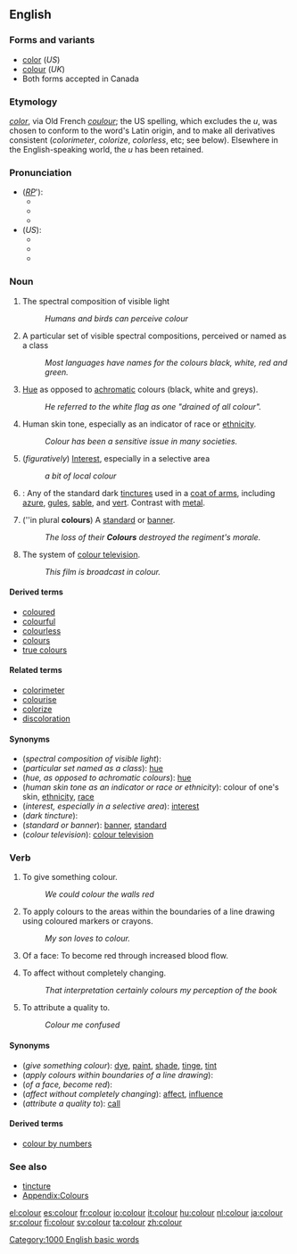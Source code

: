 {{wikipedia|color}}
==English==

===Forms and variants===
*[[color]] (''US'')
*[[colour]] (''UK'')
*Both forms accepted in Canada

===Etymology===
{{L.}} ''[[color]]'', via Old French ''[[coulour]]''; the US spelling, which excludes the ''u'', was chosen to conform to the word's Latin origin, and to make all derivatives consistent (''colorimeter'', ''colorize'', ''colorless'', etc; see below). Elsewhere in the English-speaking world, the ''u'' has been retained.

===Pronunciation===
*(''[[RP]]'''):
**{{AHD|/kŭlʹə/}}
**{{IPA|/ˈkʌlə/}}
**{{SAMPA|/"kVl@/}}
*(''US''):
**{{AHD|/kŭlʹər/}}
**{{IPA|/ˈkʌlɚ/}}
**{{SAMPA|/"kVl@`/}}

===Noun===
{{en-noun|s|-}}

#{{uncountable}} The spectral composition of visible light
#: ''Humans and birds can perceive colour''
#{{countable}} A particular set of visible spectral compositions, perceived or named as a class
#: ''Most languages have names for the colours black, white, red and green.''
#{{uncountable}} [[hue|Hue]] as opposed to [[achromatic]] colours (black, white and greys).
#: ''He referred to the white flag as one "drained of all colour".''
#{{uncountable}} Human skin tone, especially as an indicator of race or [[ethnicity]].
#: ''Colour has been a sensitive issue in many societies.''
# (''figuratively'') [[interest|Interest]], especially in a selective area
#:''a bit of local colour''
# {{tincture}}: Any of the standard dark [[tincture]]s used in a [[coat of arms]], including [[azure]], [[gules]], [[sable]], and [[vert]]. Contrast with [[metal]].
#(''in plural '''colours''') A [[standard]] or [[banner]].
#: ''The loss of their '''Colours''' destroyed the regiment's morale.''
#The system of [[colour television]].
#:''This film is broadcast in colour.''

====Derived terms====
* [[coloured]]
* [[colourful]]
* [[colourless]]
* [[colours]]
* [[true colours]]

====Related terms====
* [[colorimeter]]
* [[colourise]]
* [[colorize]]<!-- you might expect only ou and s go together but this is just as common! -->
* [[discoloration]]

====Synonyms====
*(''spectral composition of visible light''):
*(''particular set named as a class''): [[hue]]
*(''hue, as opposed to achromatic colours''): [[hue]]
*(''human skin tone as an indicator or race or ethnicity''): colour of one's skin, [[ethnicity]], [[race]]
*(''interest, especially in a selective area''): [[interest]]
*(''dark tincture''):
*(''standard or banner''): [[banner]], [[standard]]
*(''colour television''): [[colour television]]

{{color-colour (noun)}}

===Verb===
{{en-verb}}

#{{transitive}} To give something colour.
#: ''We could colour the walls red''
#{{intransitive}} To apply colours to the areas within the boundaries of a line drawing using coloured markers or crayons.
#: ''My son loves to colour.''
# Of a face: To become red through increased blood flow.
#{{transitive}} To affect without completely changing.
#: ''That interpretation certainly colours my perception of the book''
#{{colloquial}} To attribute a quality to.
#: ''Colour me confused''

====Synonyms====
*(''give something colour''): [[dye]], [[paint]], [[shade]], [[tinge]], [[tint]]
*(''apply colours within boundaries of a line drawing''):<!--can this be used intransitively? [[colour in]]-->
*(''of a face, become red''):
*(''affect without completely changing''): [[affect]], [[influence]]
*(''attribute a quality to''): [[call]]

====Derived terms====
*[[colour by numbers]]

===See also===
* [[tincture]]
* [[Wiktionary_Appendix:Colours|Appendix:Colours]]

{{color-colour (verb)}}

[[Category:1000 English basic words]]

[[el:colour]]
[[es:colour]]
[[fr:colour]]
[[io:colour]]
[[it:colour]]
[[hu:colour]]
[[nl:colour]]
[[ja:colour]]
[[sr:colour]]
[[fi:colour]]
[[sv:colour]]
[[ta:colour]]
[[zh:colour]]